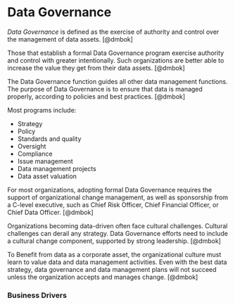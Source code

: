 # Data Governance

*Data Governance* is defined as the exercise of authority and control over the  management of data assets. [@dmbok]

Those that establish a formal Data Governance program exercise authority and control with greater intentionally. Such organizations are better able to increase the value they get from their data assets. [@dmbok]

The Data Governance function guides all other data management functions. The purpose of Data Governance is to ensure that data is managed properly, according to policies and best practices. [@dmbok]

Most programs include:

 * Strategy
 * Policy
 * Standards and quality
 * Oversight
 * Compliance
 * Issue management
 * Data management projects
 * Data asset valuation
 
For most organizations, adopting formal Data Governance requires the support of organizational change management, as well as sponsorship from a C-level executive, such as Chief Risk Officer, Chief Financial Officer, or Chief Data Officer. [@dmbok]
 
Organizations becoming data-driven often face cultural challenges. Cultural challenges can derail any strategy. Data Governance efforts need to include a cultural change component, supported by strong leadership. [@dmbok]

To Benefit from data as a corporate asset, the organizational culture must learn to value data and data management activities. Even with the best data strategy, data governance and data management plans will not succeed unless the organization accepts and manages change. [@dmbok]

### Business Drivers


